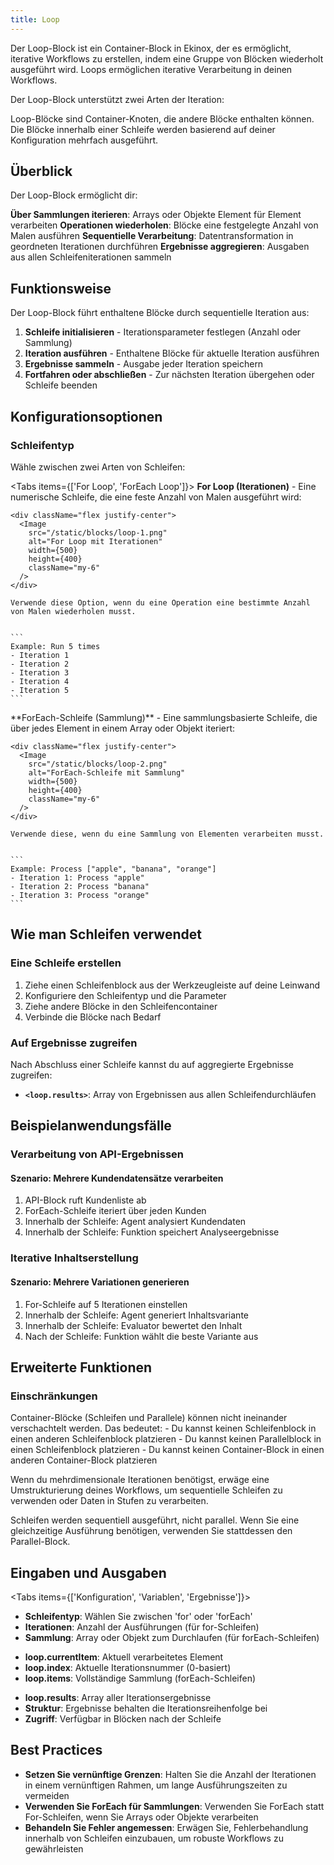```yaml
---
title: Loop
---
```



Der Loop-Block ist ein Container-Block in Ekinox, der es ermöglicht, iterative Workflows zu erstellen, indem eine Gruppe von Blöcken wiederholt ausgeführt wird. Loops ermöglichen iterative Verarbeitung in deinen Workflows.

Der Loop-Block unterstützt zwei Arten der Iteration:

<Callout type="info">
  Loop-Blöcke sind Container-Knoten, die andere Blöcke enthalten können. Die Blöcke innerhalb einer Schleife werden basierend auf deiner Konfiguration mehrfach ausgeführt.
</Callout>

## Überblick

Der Loop-Block ermöglicht dir:

<Steps>
  <Step>
    <strong>Über Sammlungen iterieren</strong>: Arrays oder Objekte Element für Element verarbeiten
  </Step>
  <Step>
    <strong>Operationen wiederholen</strong>: Blöcke eine festgelegte Anzahl von Malen ausführen
  </Step>
  <Step>
    <strong>Sequentielle Verarbeitung</strong>: Datentransformation in geordneten Iterationen durchführen
  </Step>
  <Step>
    <strong>Ergebnisse aggregieren</strong>: Ausgaben aus allen Schleifeniterationen sammeln
  </Step>
</Steps>

## Funktionsweise

Der Loop-Block führt enthaltene Blöcke durch sequentielle Iteration aus:

1. **Schleife initialisieren** - Iterationsparameter festlegen (Anzahl oder Sammlung)
2. **Iteration ausführen** - Enthaltene Blöcke für aktuelle Iteration ausführen
3. **Ergebnisse sammeln** - Ausgabe jeder Iteration speichern
4. **Fortfahren oder abschließen** - Zur nächsten Iteration übergehen oder Schleife beenden

## Konfigurationsoptionen

### Schleifentyp

Wähle zwischen zwei Arten von Schleifen:

<Tabs items={['For Loop', 'ForEach Loop']}>
  <Tab>
    **For Loop (Iterationen)** - Eine numerische Schleife, die eine feste Anzahl von Malen ausgeführt wird:
    
    <div className="flex justify-center">
      <Image
        src="/static/blocks/loop-1.png"
        alt="For Loop mit Iterationen"
        width={500}
        height={400}
        className="my-6"
      />
    </div>
    
    Verwende diese Option, wenn du eine Operation eine bestimmte Anzahl von Malen wiederholen musst.
    

    ```
    Example: Run 5 times
    - Iteration 1
    - Iteration 2
    - Iteration 3
    - Iteration 4
    - Iteration 5
    ```

  </Tab>
  <Tab>
    **ForEach-Schleife (Sammlung)** - Eine sammlungsbasierte Schleife, die über jedes Element in einem Array oder Objekt iteriert:
    
    <div className="flex justify-center">
      <Image
        src="/static/blocks/loop-2.png"
        alt="ForEach-Schleife mit Sammlung"
        width={500}
        height={400}
        className="my-6"
      />
    </div>
    
    Verwende diese, wenn du eine Sammlung von Elementen verarbeiten musst.
    

    ```
    Example: Process ["apple", "banana", "orange"]
    - Iteration 1: Process "apple"
    - Iteration 2: Process "banana"
    - Iteration 3: Process "orange"
    ```

  </Tab>
</Tabs>

## Wie man Schleifen verwendet

### Eine Schleife erstellen

1. Ziehe einen Schleifenblock aus der Werkzeugleiste auf deine Leinwand
2. Konfiguriere den Schleifentyp und die Parameter
3. Ziehe andere Blöcke in den Schleifencontainer
4. Verbinde die Blöcke nach Bedarf

### Auf Ergebnisse zugreifen

Nach Abschluss einer Schleife kannst du auf aggregierte Ergebnisse zugreifen:

- **`<loop.results>`**: Array von Ergebnissen aus allen Schleifendurchläufen

## Beispielanwendungsfälle

### Verarbeitung von API-Ergebnissen

<div className="mb-4 rounded-md border p-4">
  <h4 className="font-medium">Szenario: Mehrere Kundendatensätze verarbeiten</h4>
  <ol className="list-decimal pl-5 text-sm">
    <li>API-Block ruft Kundenliste ab</li>
    <li>ForEach-Schleife iteriert über jeden Kunden</li>
    <li>Innerhalb der Schleife: Agent analysiert Kundendaten</li>
    <li>Innerhalb der Schleife: Funktion speichert Analyseergebnisse</li>
  </ol>
</div>

### Iterative Inhaltserstellung

<div className="mb-4 rounded-md border p-4">
  <h4 className="font-medium">Szenario: Mehrere Variationen generieren</h4>
  <ol className="list-decimal pl-5 text-sm">
    <li>For-Schleife auf 5 Iterationen einstellen</li>
    <li>Innerhalb der Schleife: Agent generiert Inhaltsvariante</li>
    <li>Innerhalb der Schleife: Evaluator bewertet den Inhalt</li>
    <li>Nach der Schleife: Funktion wählt die beste Variante aus</li>
  </ol>
</div>

## Erweiterte Funktionen

### Einschränkungen

<Callout type="warning">
  Container-Blöcke (Schleifen und Parallele) können nicht ineinander verschachtelt werden. Das bedeutet:
  - Du kannst keinen Schleifenblock in einen anderen Schleifenblock platzieren
  - Du kannst keinen Parallelblock in einen Schleifenblock platzieren
  - Du kannst keinen Container-Block in einen anderen Container-Block platzieren
  
  Wenn du mehrdimensionale Iterationen benötigst, erwäge eine Umstrukturierung deines Workflows, um sequentielle Schleifen zu verwenden oder Daten in Stufen zu verarbeiten.
</Callout>

<Callout type="info">
  Schleifen werden sequentiell ausgeführt, nicht parallel. Wenn Sie eine gleichzeitige Ausführung benötigen, verwenden Sie stattdessen den Parallel-Block.
</Callout>

## Eingaben und Ausgaben

<Tabs items={['Konfiguration', 'Variablen', 'Ergebnisse']}>
  <Tab>
    <ul className="list-disc space-y-2 pl-6">
      <li>
        <strong>Schleifentyp</strong>: Wählen Sie zwischen 'for' oder 'forEach'
      </li>
      <li>
        <strong>Iterationen</strong>: Anzahl der Ausführungen (für for-Schleifen)
      </li>
      <li>
        <strong>Sammlung</strong>: Array oder Objekt zum Durchlaufen (für forEach-Schleifen)
      </li>
    </ul>
  </Tab>
  <Tab>
    <ul className="list-disc space-y-2 pl-6">
      <li>
        <strong>loop.currentItem</strong>: Aktuell verarbeitetes Element
      </li>
      <li>
        <strong>loop.index</strong>: Aktuelle Iterationsnummer (0-basiert)
      </li>
      <li>
        <strong>loop.items</strong>: Vollständige Sammlung (forEach-Schleifen)
      </li>
    </ul>
  </Tab>
  <Tab>
    <ul className="list-disc space-y-2 pl-6">
      <li>
        <strong>loop.results</strong>: Array aller Iterationsergebnisse
      </li>
      <li>
        <strong>Struktur</strong>: Ergebnisse behalten die Iterationsreihenfolge bei
      </li>
      <li>
        <strong>Zugriff</strong>: Verfügbar in Blöcken nach der Schleife
      </li>
    </ul>
  </Tab>
</Tabs>

## Best Practices

- **Setzen Sie vernünftige Grenzen**: Halten Sie die Anzahl der Iterationen in einem vernünftigen Rahmen, um lange Ausführungszeiten zu vermeiden
- **Verwenden Sie ForEach für Sammlungen**: Verwenden Sie ForEach statt For-Schleifen, wenn Sie Arrays oder Objekte verarbeiten
- **Behandeln Sie Fehler angemessen**: Erwägen Sie, Fehlerbehandlung innerhalb von Schleifen einzubauen, um robuste Workflows zu gewährleisten
